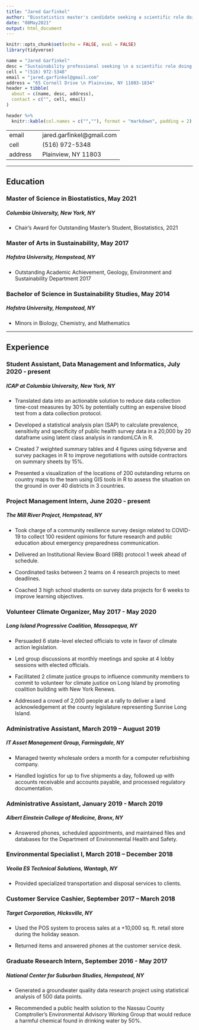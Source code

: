```yaml
---
title: "Jared Garfinkel"
author: "Biostatistics master's candidate seeking a scientific role doing a public service."
date: "08May2021"
output: html_document
---
```


```r
knitr::opts_chunk$set(echo = FALSE, eval = FALSE)
library(tidyverse)
```

```r
name = "Jared Garfinkel"
desc = "Sustainability professional seeking \n a scientific role doing a public service."
cell = "(516) 972-5348"
email = "jared.garfinkel@gmail.com"
address = "65 Cornell Drive \n Plainview, NY 11803-1834"
header = tibble(
  about = c(name, desc, address),
  contact = c("", cell, email)
)
```

```r
header %>% 
  knitr::kable(col.names = c("",""), format = "markdown", padding = 2)
```


|         |              |
| ------  | ------------ |
| email   |$~~$ jared.garfinkel@gmail.com |
| cell    |$~~$ (516) 972-5348 |
| address |$~~$ Plainview, NY 11803 |

***

## Education

### Master of Science in Biostatistics, May 2021

##### Columbia University, New York, NY

* Chair's Award for Outstanding Master's Student, Biostatistics, 2021

### Master of Arts in Sustainability, May 2017

##### Hofstra University, Hempstead, NY

* Outstanding Academic Achievement, Geology, Environment and Sustainability Department 2017

### Bachelor of Science in Sustainability Studies, May 2014

##### Hofstra University, Hempstead, NY

* Minors in Biology, Chemistry, and Mathematics

***

## Experience

### Student Assistant, Data Management and Informatics, July 2020 - present

##### ICAP at Columbia University, New York, NY

* Translated data into an actionable solution to reduce data collection time-cost measures by 30% by potentially cutting an expensive blood test from a data collection protocol.

* Developed a statistical analysis plan (SAP) to calculate prevalence, sensitivity and specificity of public health survey data in a 20,000 by 20 dataframe using latent class analysis in randomLCA in R.

* Created 7 weighted summary tables and 4 figures using tidyverse and survey packages in R to improve negotiations with outside contractors on summary sheets by 15%.

* Presented a visualization of the locations of 200 outstanding returns on country maps to the team using GIS tools in R to assess the situation on the ground in over 40 districts in 3 countries.

### Project Management Intern, June 2020 - present		

##### The Mill River Project, Hempstead, NY							 	  

* Took charge of a community resilience survey design related to COVID-19 to collect 100 resident opinions for future research and public education about emergency preparedness communication.

* Delivered an Institutional Review Board (IRB) protocol 1 week ahead of schedule.

* Coordinated tasks between 2 teams on 4 research projects to meet deadlines.

* Coached 3 high school students on survey data projects for 6 weeks to improve learning objectives.

### Volunteer Climate Organizer, May 2017 - May 2020 	        

##### Long Island Progressive Coalition, Massapequa, NY

* Persuaded 6 state-level elected officials to vote in favor of climate action legislation.

* Led group discussions at monthly meetings and spoke at 4 lobby sessions with elected officials.

* Facilitated 2 climate justice groups to influence community members to commit to volunteer for climate justice on Long Island by promoting coalition building with New York Renews.

* Addressed a crowd of 2,000 people at a rally to deliver a land acknowledgement at the county legislature representing Sunrise Long Island.

### Administrative Assistant, March 2019 – August 2019 

##### IT Asset Management Group, Farmingdale, NY

*	Managed twenty wholesale orders a month for a computer refurbishing company.

*	Handled logistics for up to five shipments a day, followed up with accounts receivable and accounts payable, and processed regulatory documentation.

### Administrative Assistant, January 2019 - March 2019 

##### Albert Einstein College of Medicine, Bronx, NY

*	Answered phones, scheduled appointments, and maintained files and databases for the Department of Environmental Health and Safety.

### Environmental Specialist I, March 2018 – December 2018 

##### Veolia ES Technical Solutions, Wantagh, NY

*	Provided specialized transportation and disposal services to clients. 

### Customer Service Cashier, September 2017 – March 2018 

##### Target Corporation, Hicksville, NY

*	Used the POS system to process sales at a +10,000 sq. ft. retail store during the holiday season. 

*	Returned items and answered phones at the customer service desk. 

### Graduate Research Intern, September 2016 - May 2017

##### National Center for Suburban Studies, Hempstead, NY

* Generated a groundwater quality data research project using statistical analysis of 500 data points.

* Recommended a public health solution to the Nassau County Comptroller’s Environmental Advisory Working Group that would reduce a harmful chemical found in drinking water by 50%.